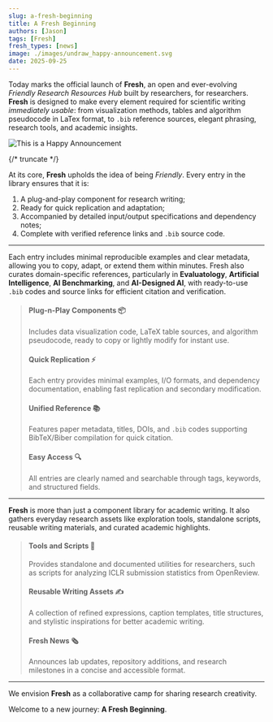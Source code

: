 ```yaml
---
slug: a-fresh-beginning
title: A Fresh Beginning
authors: [Jason]
tags: [Fresh]
fresh_types: [news]
image: ./images/undraw_happy-announcement.svg
date: 2025-09-25
---
```


Today marks the official launch of **Fresh**, an open and ever-evolving *Friendly Research Resources Hub* built by researchers, for researchers.
**Fresh** is designed to make every element required for scientific writing *immediately usable*:
from visualization methods, tables and algorithm pseudocode in LaTex format, to `.bib` reference sources, elegant phrasing, research tools, and academic insights.

![This is a Happy Announcement](./images/undraw_happy-announcement.svg)

{/* truncate */}

At its core, **Fresh** upholds the idea of being *Friendly*.
Every entry in the library ensures that it is:

1. A plug-and-play component for research writing;
2. Ready for quick replication and adaptation;
3. Accompanied by detailed input/output specifications and dependency notes;
4. Complete with verified reference links and `.bib` source code.

---
Each entry includes minimal reproducible examples and clear metadata, allowing you to copy, adapt, or extend them within minutes.
Fresh also curates domain-specific references, particularly in **Evaluatology**, **Artificial Intelligence**, **AI Benchmarking**, and **AI-Designed AI**, with ready-to-use `.bib` codes and source links for efficient citation and verification.

> #### Plug-n-Play Components 📦 
> Includes data visualization code, LaTeX table sources, and algorithm pseudocode, ready to copy or lightly modify for instant use.
>
> #### Quick Replication ⚡ 
> Each entry provides minimal examples, I/O formats, and dependency documentation, enabling fast replication and secondary modification.
> 
> #### Unified Reference 📚 
> Features paper metadata, titles, DOIs, and `.bib` codes supporting BibTeX/Biber compilation for quick citation.
> 
> #### Easy Access 🔍 
> All entries are clearly named and searchable through tags, keywords, and structured fields.

---

**Fresh** is more than just a component library for academic writing.
It also gathers everyday research assets like exploration tools, standalone scripts, reusable writing materials, and curated academic highlights.

> #### Tools and Scripts 🧰 
> Provides standalone and documented utilities for researchers, such as scripts for analyzing ICLR submission statistics from OpenReview.
> 
> #### Reusable Writing Assets ✍️ 
> A collection of refined expressions, caption templates, title structures, and stylistic inspirations for better academic writing.
> 
> #### Fresh News 🗞️ 
> Announces lab updates, repository additions, and research milestones in a concise and accessible format.

---

We envision **Fresh** as a collaborative camp for sharing research creativity.

Welcome to a new journey: **A Fresh Beginning**.

